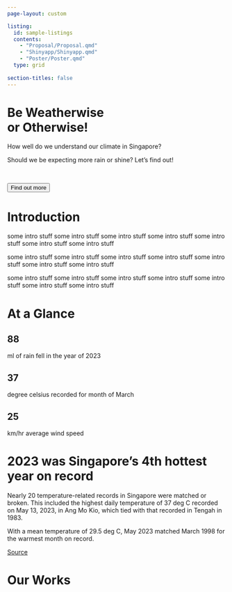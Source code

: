 ```yaml
---
page-layout: custom

listing: 
  id: sample-listings
  contents: 
    - "Proposal/Proposal.qmd"
    - "Shinyapp/Shinyapp.qmd"
    - "Poster/Poster.qmd"
  type: grid
  
section-titles: false
---
```


#  {#top}

#  {#banner .block}

::: block
<h1>Be Weatherwise <br> or Otherwise!</h1>

How well do we understand our climate in Singapore?

Should we be expecting more rain or shine? Let's find out!

<br>

<a href="https://www.nccs.gov.sg/singapores-climate-action/impact-of-climate-change-in-singapore/"><button>Find out more</button></a>
:::

#  {#intro .block}

::: block
<h1>Introduction</h1>

some intro stuff some intro stuff some intro stuff some intro stuff some intro stuff some intro stuff some intro stuff

some intro stuff some intro stuff some intro stuff some intro stuff some intro stuff some intro stuff some intro stuff

some intro stuff some intro stuff some intro stuff some intro stuff some intro stuff some intro stuff some intro stuff
:::

#  {#figures .block}

::: block
<h1>At a Glance</h1>
:::

::: grid_block
::: {.col-xs-6 .col-md-4}
<h2>88</h2>

ml of rain fell in the year of 2023
:::

::: {.col-xs-6 .col-md-4}
<h2>37</h2>

degree celsius recorded for month of March
:::

::: {.col-xs-6 .col-md-4}
<h2>25</h2>

km/hr average wind speed
:::
:::

#  {#headline .block}

::: block
<h1>2023 was Singapore's 4th hottest year on record</h1>

Nearly 20 temperature-related records in Singapore were matched or broken. This included the highest daily temperature of 37 deg C recorded on May 13, 2023, in Ang Mo Kio, which tied with that recorded in Tengah in 1983.

With a mean temperature of 29.5 deg C, May 2023 matched March 1998 for the warmest month on record.

[Source](https://www.straitstimes.com/singapore/environment/2023-was-singapore-s-4th-hottest-year-on-record-tying-with-1997-and-2015#:~:text=Nearly%2020%20temperature%2Drelated%20records,the%20warmest%20month%20on%20record.)
:::

#  {#storyboard .block}

::: block
<h1>Our Works</h1>

<br>
:::

::: {#sample-listings}
:::
